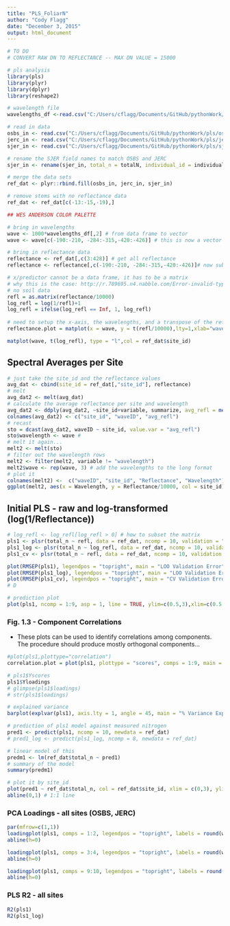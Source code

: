 ```yaml
---
title: "PLS_FoliarN"
author: "Cody Flagg"
date: "December 3, 2015"
output: html_document
---
```


```r
# TO DO
# CONVERT RAW DN TO REFLECTANCE -- MAX DN VALUE = 15000
```

```r
# pls analysis
library(pls)
library(plyr)
library(dplyr)
library(reshape2)

# wavelength file
wavelengths_df <-read.csv("C:/Users/cflagg/Documents/GitHub/pythonWork/pls/wavelengths_um.csv")

# read in data
osbs_in <- read.csv("C:/Users/cflagg/Documents/GitHub/pythonWork/pls/osbs_n_ref.csv")
jerc_in <- read.csv("C:/Users/cflagg/Documents/GitHub/pythonWork/pls/jerc_n_ref.csv")
sjer_in <- read.csv("C:/Users/cflagg/Documents/GitHub/pythonWork/pls/sjer_n_ref.csv")

# rename the SJER field names to match OSBS and JERC
sjer_in <- rename(sjer_in, total_n = totalN, individual_id = individualID, total_c = totalC, pointID = Point, fifteen_n = fifteenN, thirteen_c = thirteenC)

# merge the data sets
ref_dat <- plyr::rbind.fill(osbs_in, jerc_in, sjer_in)

# remove stems with no reflectance data
ref_dat <- ref_dat[c(-13:-15,-19),]

## WES ANDERSON COLOR PALETTE
```

```r
# bring in wavelengths
wave <- 1000*wavelengths_df[,2] # from data frame to vector
wave <- wave[c(-190:-210, -284:-315,-420:-426)] # this is now a vector

# bring in reflectance data
reflectance <- ref_dat[,c(3:428)] # get all reflectance
reflectance <- reflectance[,c(-190:-210, -284:-315,-420:-426)]# now subset out water absorption bands

# x/predictor cannot be a data frame, it has to be a matrix 
# why this is the case: http://r.789695.n4.nabble.com/Error-invalid-type-list-for-variable-when-using-lm-td3045462.html
# no soil data
refl = as.matrix(reflectance/10000)
log_refl = log(1/refl)+1
log_refl = ifelse(log_refl == Inf, 1, log_refl)
 
# need to setup the x-axis, the wavelengths, and a transpose of the reflectance matrix with t()
reflectance.plot = matplot(x = wave, y = t(refl/10000),lty=1,xlab="wavelengths(nm)",ylab="Reflectance",type="l", main = "Reflectance by Stem | Site (water absorption removed)", col = ref_dat$site_id)

matplot(wave, t(log_refl), type = "l",col = ref_dat$site_id)
```
## Spectral Averages per Site

```r
# just take the site_id and the reflectance values
avg_dat <- cbind(site_id = ref_dat[,"site_id"], reflectance)
# melt
avg_dat2 <- melt(avg_dat)
# calculate the average reflectance per site and wavelength
avg_dat2 <- ddply(avg_dat2, ~site_id+variable, summarize, avg_refl = mean(value))
colnames(avg_dat2) <- c("site_id", "waveID", "avg_refl")
# recast
sto = dcast(avg_dat2, waveID ~ site_id, value.var = "avg_refl")
sto$wavelength <- wave # 
# melt it again...
melt2 <- melt(sto)
# filter out the wavelength rows
melt2 <- filter(melt2, variable != "wavelength")
melt2$wave <- rep(wave, 3) # add the wavelengths to the long format
# plot it
colnames(melt2) <-  c("waveID", "site_id", "Reflectance", "Wavelength")
ggplot(melt2, aes(x = Wavelength, y = Reflectance/10000, col = site_id)) + geom_line(size=1.6) +theme_bw() +xlab("Wavelength (nm)")+ylab("Reflectance")
```


## Initial PLS - raw and log-transformed (log(1/Reflectance))
```r
# log_refl <- log_refl[log_refl > 0] # how to subset the matrix 
pls1 <- plsr(total_n ~ refl, data = ref_dat, ncomp = 10, validation = "LOO")
pls1_log <- plsr(total_n ~ log_refl, data = ref_dat, ncomp = 10, validation = "LOO")
pls1_cv <- plsr(total_n ~ refl, data = ref_dat, ncomp = 10, validation = "CV")

plot(RMSEP(pls1), legendpos = "topright", main = "LOO Validation Error")
plot(RMSEP(pls1_log), legendpos = "topright", main = "LOO Validation Error [log(1/R)]")
plot(RMSEP(pls1_cv), legendpos = "topright", main = "CV Validation Error")
# D
```

```r
# prediction plot
plot(pls1, ncomp = 1:9, asp = 1, line = TRUE, ylim=c(0.5,3),xlim=c(0.5,3), main = "Obs. vs. Pred. - Nitrogen - 10 Components", ylab = "Predicted N", xlab = "Measured N")
```

\pagebreak

### Fig. 1.3 - Component Correlations

* These plots can be used to identify correlations among components. The procedure should produce mostly orthogonal components...

```r
#plot(pls1,plottype="correlation")
correlation.plot = plot(pls1, plottype = "scores", comps = 1:9, main = "Component Correlation Plot")

# pls1$Yscores
pls1$Yloadings
# glimpse(pls1$loadings)
# str(pls1$loadings)
```

```r
# explained variance
barplot(explvar(pls1), axis.lty = 1, angle = 45, main = "% Variance Explained by Component", las = 2)

# prediction of pls1 model against measured nitrogen
pred1 <- predict(pls1, ncomp = 10, newdata = ref_dat)
# pred1_log <- predict(pls1_log, ncomp = 8, newdata = ref_dat)

# linear model of this
predm1 <- lm(ref_dat$total_n ~ pred1)
# summary of the model
summary(predm1)

# plot it by site_id
plot(pred1 ~ ref_dat$total_n, col = ref_dat$site_id, xlim = c(0,3), ylim = c(0, 3))
abline(0,1) # 1:1 line
```

### PCA Loadings - all sites (OSBS, JERC)

```r
par(mfrow=c(1,1))
loadingplot(pls1, comps = 1:2, legendpos = "topright", labels = round(wave), xlab = "Wavelength (nm)")
abline(h=0)

loadingplot(pls1, comps = 3:4, legendpos = "topright", labels = round(wave), xlab = "Wavelength (nm)")
abline(h=0)

loadingplot(pls1, comps = 9:10, legendpos = "topright", labels = round(wave), xlab = "Wavelength (nm)")
abline(h=0)
```

### PLS R2 - all sites

```r
R2(pls1)
R2(pls1_log)
```


